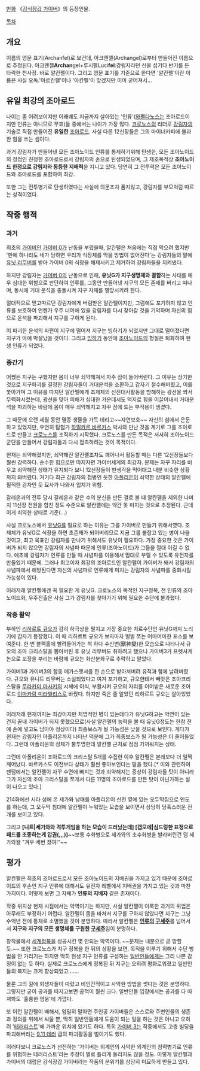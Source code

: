 [[만화]] 《[[강식장갑 가이버]]》의 등장인물.

[[목차]]
== 개요 ==
이름의 영문 표기(Archanfel)로 보건데, 아크엔젤(Archangel)로부터 만들어진 이름으로 추정된다. 아크엔젤'''Archan'''gel+루시펠Luci'''fel''':강림자라던 신을 섬기다 반기를 든 타락한 천사장. 바로 알칸펠이다. 그리고 영문 표기를 기준으로 한다면 '알칸펠'이란 이름은 사실 오독.'아르칸펠'이나 '아칸펠'이 맞겠지만 이미 굳어져서...

== 유일 최강의 조아로드 ==
나이는 좀 어려보이지만 이래봬도 지금까지 살아있는 '인류'([[와펠다노스]]는 조아로드이지만 인류는 아니므로 무효)들 중에서는 나이가 가장 많다. [[크로노스]]의 리더로 [[강림자]]의 기술로 직접 만들어진 '''유일한''' [[조아로드]]. 사실 다른 12신장들은 그의 마이너카피에 불과한 힘을 쓰는 셈이다.

과거 강림자가 만들어낸 모든 조아노이드 인류를 통제하기위해 탄생한, 모든 조아노이드의 정점인 진정한 조아로드로서 강림자의 손으로 탄생되었으며, 그 제조목적상 '''조아노이드 한정으로 강림자와 동등한 지배력'''을 지니고 있다. 당연히 그 전투력은 모든 조아노이드와 조아로드를 포함하여 최강.

또한 그는 전투병기로 탄생하였다는 사실에 의문조차 품지않고, 강림자를 부모처럼 따르는 성격이었다.

== 작중 행적 ==
=== 과거 ===
최초의 [[가이버]]인 [[가이버 0]]가 난동을 부렸을때, 알칸펠은 처음에는 직접 막으려 했지만 '만에 하나라도 네가 당하면 우리가 식장체를 막을 방법이 없어진다'는 강림자들의 말에 [[유닛 리무버]]를 받아 가이버 0의 식장을 해제시키고 제거하여 강림자들을 지켜냈다.

하지만 강림자는 [[가이버 0]]의 난동으로 인해, '''유닛G가 지구생명체와 결합'''하는 사태를 매우 심대한 위험으로 판단하여 인류를, 그동안 만들어낸 지구의 모든 존재를 버리고 떠나며, 동시에 거대 운석을 충돌시켜 지구 자체를 멸망시키려 한다.

절대적으로 믿고따르던 강림자에게 버림받은 알칸펠이지만, 그럼에도 포기하지 않고 인류를 보호하여 언젠가 우주 너머에 있을 강림자를 다시 찾아갈 것을 기약하며 자신의 힘으로 운석을 파괴해서 지구를 구하게 된다.

이 파괴한 운석의 파편이 지구에 떨어져 지구는 빙하기가 되었지만 그대로 떨어졌다면 지구가 아예 박살났을 것이다. 그리고 [[빙하기]] 동안에 [[조아노이드]]의 형질은 퇴화하여 현생 인류가 되었다.

=== 중간기 ===
어쨌든 지구는 구했지만 몸이 너무 쇠약해져서 자주 잠이 들어버린다. 그 이유는 상기한 것으로 지구파괴를 결정한 강림자들이 거대운석을 소환하고 갑자기 철수해버렸고, 이를 쫓아가며 그 이유를 따지던 알칸펠에게 조제체의 신진대사활동을 방해하는 광선을 쏴서 무력화시켰는데, 광선을 맞아 피해가 심대한 가운데서도 억지로 힘을 이끌어내서 거대운석을 파괴하는 바람에 몸이 매우 쇠약해지고 자꾸 잠에 드는 부작용이 생겼다.

그 때문에 오랜 세월 동안 멸종 생물을 가득 데리고~~자연보호~~ 자신의 섬에서 은둔하고 있었지만, 우연히 탐험가 [[하밀카르 바르카스]] 박사와 만난 것을 계기로 그를 조아로드로 만들고 [[크로노스]]를 조직하기 시작했다. 크로노스를 만든 목적은 서서히 조아노이드 군단을 만들어서 강림자들과 다시 접촉하려는 것이 목적이다.

현재는 쇠약해졌지만, 쇠약해진 알칸펠조차도 깨어나서 활동할 때는 다른 12신장들보다 훨씬 강력하다. 순수한 힘으로만 따지자면 가이버세계의 최강자. 문제는 자꾸 자리를 비우고 쇠약해진 상태가 유지되다 보니 12신장들이 딴생각을 먹어대고 내분 비슷한 상황까지 와버렸다. 거기다 최근 강림자의 첨병인 듯한 [[아폴리온]]이 쇠약한 상태의 알칸펠에 필적한 강자인 듯 묘사가 나와서 입지가 위험.

갈레온과의 전투 당시 갈레온과 같은 수의 분신을 만든 걸로 볼 때 알칸펠을 제외한 나머지 11신장 전원을 합친 정도 수준으로 알칸펠에는 약간 못 미치는 것으로 추정된다. 근데 이게 쇠약한 상태로 기준(...)

사실 크로노스에서 [[유닛G]]를 필요로 하는 이유는 그를 가이버로 만들기 위해서였다. 조제체가 유닛G로 식장을 하면 초존재가 되어버리므로 지금 그를 붙잡고 있는 병이 나을 것이고, 최고 목표인 강림자를 만나기 위해서도 유닛이 필요하다.
가장 중요한 것은 가이버가 되지 않으면 강림자의 사념파 때문에 인류(조아노이드)가 그들을 절대 이길 수 없다. 애초에 강림자가 인류를 만들 때 사념파를 이용해서 맘대로 부릴 수 있도록 유전자를 만들었기 때문에. 그러나 최고이자 최강의 조아로드인 알칸펠이 가이버가 돼서 강림자의 사념파에서 해방된다면 자신의 사념파로 인류에게 미치는 강림자의 사념파를 중화시킬 가능성이 있다.

이래저래 알칸펠에겐 꼭 필요한 게 유닛G. 크로노스의 목적인 지구정복, 전 인류의 조아노이드화, 우주진출은 사실 그가 강림자를 찾아가기 위해 필요한 수단에 불과했다.

=== 작중 활약 ===
부하인 [[리하르트 규오]]가 감히 하극상을 펼치고 가장 중요한 치료수단인 유닛G까지 노리기에 갑자기 등장했다. 이 때 리하르트 규오가 보자마자 벌벌 쪼는 어마어마한 포스를 보여준다. 한 번 블랙홀에 빨려들어가는 척 하다 수신변(獸神變)한 모습으로 나타나서 규오의 조아 크리스탈을 뽑아버린 후 유닛 리무버도 취하려고 했으나 가이버3가 프렛셔캐논으로 꼬장을 부리는 바람에 규오는 화산분화구로 추락하고 말았다.

가이버1과 가이버3의 합동 메가스맷셔를 한 손으로 받아쳐버려 유적과 함께 날려버렸다. 규오와 유니트 리무버는 소실되었다고 여겨 포기하고, 규오한테서 빼앗은 조아크리스탈을 [[무라카미 마사키]]의 시체에 이식, 부활시켜 규오의 자리를 이어받은 새로운 조아로드 [[이마카람 미라빌리스]]로 바꿨다. 하지만 죽은 줄 알았던 리하르트 규오는 살아있었다.

이래저래 현재까지는 최강이지만 치명적인 병이 있는데다가 유닛G하고는 악연이 있는건지 끝내 가이버가 되지 못했으므로(사실 알칸펠의 능력을 볼 때 유닛G정도는 한참 전에 손에 넣고도 남아야 정상이다) 최종보스가 될 가능성은 낮을 것으로 보인다. 게다가 현재는 강림자인 아폴리온까지 나타난 덕분에 그가 최종보스가 될 가능성은 더 줄어들었다. 그런데 아폴리온의 정체가 불투명한데 알칸펠 근처로 점점 가까워지는 상태.

그런데 아폴리온이 조아로드의 크리스탈 5개를 수집한 이후 알칸펠은 본래보다 더 일찍 깨어났다. 바르카스도 이전보다 상태가 훨씬 좋아보인다는 말을 했다.[* 이와 관련하여 팬덤에서는 알칸펠이 자꾸 수면에 빠지는 것과 쇠약해지는 증상이 강림자들 탓이 아니라 그가 자신의 조아 크리스탈을 쪼개서 다른 11명의 조아로드를 만든 탓이 아닌가하는 설이 나오고 있다.]

214화에선 시라 섬에 온 세가와 남매를 아폴리온이 신전 옆에 있는 오두막집으로 인도를 하는데, 그 오두막 침대에 알칸펠이 누워있는 모습을 보이면서 상당히 당혹스러운 전개를 보이고 있다.


그리고 '''[니트|세가와와 격투게임을 하는 모습이 드러났는데] [갭모에|심드렁한 표정으로 패드를 조종하는게 압권(,,,)]'''~~보통 수화병으로 세가와의 초수화병을 발라버린건 덤 세가와왈 "겨우 세번 졌여!"~~

== 평가 ==
알칸펠은 최초의 조아로드로서 모든 조아노이드의 지배권을 가지고 있기 때문에 조아로이드의 후손인 지구 인류에 대해서도 유전자 레벨에서 지배권을 가지고 있는 것과 마찬가지이다. 어떻게 보면 그 자체가 '''인류의 지배자''' 같은 존재이다.

작중 위치상 현재 시점에서는 악역이기는 하지만, 사실 알칸펠이 이룩한 과거의 위업은 아무래도 부정하기 어렵다. 알칸펠이 몸을 바쳐서 지구를 구하지 않았다면 지구는 그냥 수억년 전에 통채로 소멸했을 것이 분명하다. 따라서 알칸펠은 '''[[인류]]의 [[구세주]]'''를 넘어서서 '''지구와 지구의 모든 생명체를 구원한 [[구세주]]'''임이 분명하다.

창작물에서 [[세계정복]]을 성공시킨 몇 안되는 악역이다. ~~문제는 내분으로 곧 망할듯.~~ 또한 크로노스가 지구 정복을 한 뒤의 상황을 보면, 목적을 이루기 위해서 수단 방법을 안 가리기는 하지만 딱히 현생 지구 인류를 구성하는 [[일반인]]들에게는 그리 나쁜 감정이 없는 듯 하다. 실제로 크로노스에게 정복된 뒤 지구는 오히려 평화로워졌고 일반인들의 복지는 크게 향상되었고…….

물론 그의 길에 희생자들이 따랐고 비인간적이고 사악한 방법을 썻다는 것은 분명하다. 그렇지만 굳이 공과를 따지고보면 공적이 훨씬 크다. 일반인들 입장에서는 공과를 다 따져봐도 '훌륭한 영웅'에 가깝다.

또 이런 알칸펠이 배해서, 엄밀히 말하면 주인공 가이버들은 스스로와 주변인물의 생존과 정의를 위해서 싸울 뿐, 딱히 일반인들에게 도움이 되는 일을 하는 것은 아니고 오히려 '[[테러리스트]]'에 가까운 위치에 있기도 하다. 특히 [[가이버 3]]는 작중에서도 고층 빌딩을 파괴해버리는 [[9.11 테러]] 급의 파괴활동을 벌이기도 했다.

이러다보니 크로노스가 선전하는 '가이버는 외계인의 사악한 외계인의 침략병기로 인류를 위협하는 테러리스트'라는 주장이 별로 틀리게 들리지도 않을 정도. 이렇게 알칸펠과 가이버의 대립은 강식장갑 가이버라는 작품의 분위기를 상당히 미묘하게 만들고 있다.
